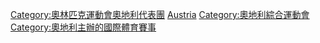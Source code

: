 [[Category:奧林匹克運動會奧地利代表團|Category:奧林匹克運動會奧地利代表團]]
[[Category:依主辦國劃分的奧林匹克運動會|Austria]]
[[Category:奧地利綜合運動會|Category:奧地利綜合運動會]]
[[Category:奧地利主辦的國際體育賽事|Category:奧地利主辦的國際體育賽事]]